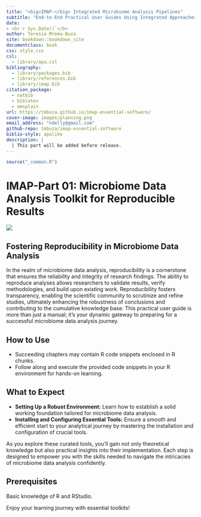 ```yaml
--- 
title: "<big>IMAP:</big> Integrated Microbiome Analysis Pipelines"
subtitle: "End-to-End Practical User Guides Using Integrated Approaches"
date:
- <b>`r Sys.Date()`</b>
author: Teresia Mrema-Buza
site: bookdown::bookdown_site
documentclass: book
css: style.css
csl: 
  - library/apa.csl
bibliography:
  - library/packages.bib
  - library/references.bib
  - library/imap.bib
citation_package:
  - natbib
  - biblatex
  - amsplain
url: https://tmbuza.github.io/imap-essential-software/
cover-image: images/planning.png
email_address: "ndelly@gmail.com"
github-repo: tmbuza/imap-essential-software
biblio-style: apalike
description: |
  | This part will be added before release.
---
```


```r
source("_common.R")

```


<!-- # Google fonts -->
<link rel="preconnect" href="https://fonts.googleapis.com">
<link rel="preconnect" href="https://fonts.gstatic.com" crossorigin>
<link href="https://fonts.googleapis.com/css2?family=Anton" rel="stylesheet">
<link href="https://fonts.googleapis.com/css2?family=Roboto:wght@100;300;400;500;700,900&display=swap" rel="stylesheet">
<link href="https://fonts.googleapis.com/css2?family=Oswald:wght@300;400;700&display=swap" rel="stylesheet">
<link href="https://fonts.googleapis.com/css2?family=Merriweather:wght@300;400;700&display=swap" rel="stylesheet">
<link href="https://fonts.googleapis.com/css2?family=Montserrat:wght@100;200;300;400;700&display=swap" rel="stylesheet">

<!-- # CSS -->
<link rel="stylesheet" href="https://cdnjs.cloudflare.com/ajax/libs/font-awesome/5.15.3/css/all.min.css">
<link rel="stylesheet" href="https://cdnjs.cloudflare.com/ajax/libs/animate.css/4.1.1/animate.min.css">



# **IMAP-Part 01**: Microbiome Data Analysis Toolkit for Reproducible Results {-#analysis-toolkit}

![](images/software.png)

## Fostering Reproducibility in Microbiome Data Analysis {-}

In the realm of microbiome data analysis, reproducibility is a cornerstone that ensures the reliability and integrity of research findings. The ability to reproduce analyses allows researchers to validate results, verify methodologies, and build upon existing work. Reproducibility fosters transparency, enabling the scientific community to scrutinize and refine studies, ultimately enhancing the robustness of conclusions and contributing to the cumulative knowledge base. This practical user guide is more than just a manual; it's your dynamic gateway to preparing for a successful microbiome data analysis journey.

## How to Use {-}
- Succeeding chapters may contain R code snippets enclosed in R chunks.
- Follow along and execute the provided code snippets in your R environment for hands-on learning.

## What to Expect {-}
- **Setting Up a Robust Environment:** Learn how to establish a solid working foundation tailored for microbiome data analysis.
- **Installing and Configuring Essential Tools:** Ensure a smooth and efficient start to your analytical journey by mastering the installation and configuration of crucial tools.

As you explore these curated tools, you'll gain not only theoretical knowledge but also practical insights into their implementation. Each step is designed to empower you with the skills needed to navigate the intricacies of microbiome data analysis confidently.

## Prerequisites {-}
Basic knowledge of R and RStudio.

Enjoy your learning journey with essential toolkits!
